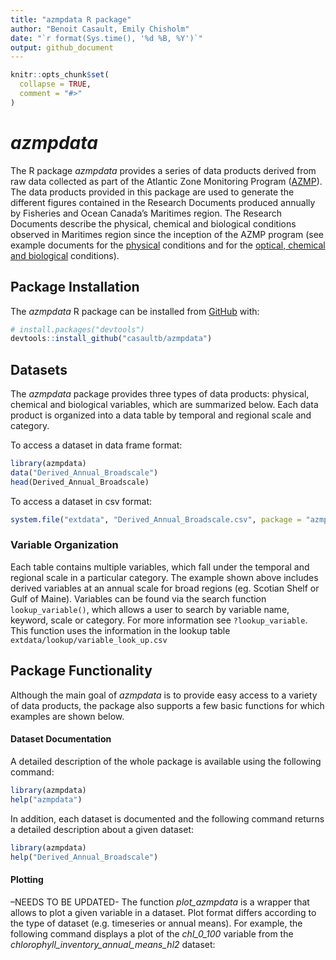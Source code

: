 ```yaml
---
title: "azmpdata R package"
author: "Benoit Casault, Emily Chisholm"
date: "`r format(Sys.time(), '%d %B, %Y')`"
output: github_document
---
```


<!-- README.md is generated from README.Rmd. Please edit that file -->

```r
knitr::opts_chunk$set(
  collapse = TRUE,
  comment = "#>"
)
```
# *azmpdata*

<!-- badges: start -->
<!-- badges: end -->

The R package *azmpdata* provides a series of data products derived from raw data collected as part of the Atlantic Zone Monitoring Program ([AZMP](https://www.dfo-mpo.gc.ca/science/data-donnees/azmp-pmza/index-eng.html)). The data products provided in this package are used to generate the different figures contained in the Research Documents produced annually by Fisheries and Ocean Canada's Maritimes region.  The Research Documents describe the physical, chemical and biological conditions observed in Maritimes region since the inception of the AZMP program (see example documents for the [physical](http://www.dfo-mpo.gc.ca/csas-sccs/Publications/ResDocs-DocRech/2018/2018_016-eng.html) conditions and for the [optical, chemical and biological](http://www.dfo-mpo.gc.ca/csas-sccs/Publications/ResDocs-DocRech/2018/2018_017-eng.html) conditions).

## Package Installation

The *azmpdata* R package can be installed from [GitHub](https://github.com) with:

``` r
# install.packages("devtools")
devtools::install_github("casaultb/azmpdata")
```

## Datasets

The *azmpdata* package provides three types of data products: physical, chemical and biological variables, which are summarized below. Each data product is organized into a data table by temporal and regional scale and category. 

To access a dataset in data frame format:
```r
library(azmpdata)
data("Derived_Annual_Broadscale")
head(Derived_Annual_Broadscale)
```

To access a dataset in csv format:
```r
system.file("extdata", "Derived_Annual_Broadscale.csv", package = "azmpdata")
```

### Variable Organization

Each table contains multiple variables, which fall under the temporal and regional scale in a particular category. The example shown above includes derived variables at an annual scale for broad regions (eg. Scotian Shelf or Gulf of Maine). Variables can be found via the search function `lookup_variable()`, which allows a user to search by variable name, keyword, scale or category. For more information see `?lookup_variable`. This function uses the information in the lookup table `extdata/lookup/variable_look_up.csv`



## Package Functionality

Although the main goal of *azmpdata* is to provide easy access to a variety of data products, the package also supports a few basic functions for which examples are shown below.

#### Dataset Documentation

A detailed description of the whole package is available using the following command:

```r
library(azmpdata)
help("azmpdata")
```

In addition, each dataset is documented and the following command returns a detailed description about a given dataset:

```r
library(azmpdata)
help("Derived_Annual_Broadscale")
```


#### Plotting
--NEEDS TO BE UPDATED-
The function *plot_azmpdata* is a wrapper that allows to plot a given variable in a dataset.  Plot format differs according to the type of dataset (e.g. timeseries or annual means).  For example, the following command displays a plot of the *chl_0_100* variable from the *chlorophyll_inventory_annual_means_hl2* dataset:

